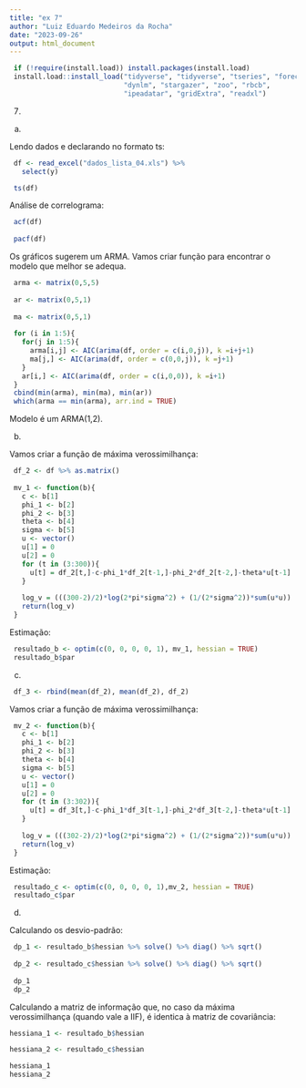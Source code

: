 ```yaml
---
title: "ex 7"
author: "Luiz Eduardo Medeiros da Rocha"
date: "2023-09-26"
output: html_document
---
```


```r
 if (!require(install.load)) install.packages(install.load)
 install.load::install_load("tidyverse", "tidyverse", "tseries", "forecast",
                            "dynlm", "stargazer", "zoo", "rbcb",
                            "ipeadatar", "gridExtra", "readxl") 
```

7)

a)

Lendo dados e declarando no formato ts:

```r
 df <- read_excel("dados_lista_04.xls") %>%
   select(y)

 ts(df)
```

Análise de correlograma: 

```r
 acf(df)
 
 pacf(df)
```
  Os gráficos sugerem um ARMA. Vamos criar função para encontrar o modelo que melhor se adequa.

```r
 arma <- matrix(0,5,5)
 
 ar <- matrix(0,5,1)
 
 ma <- matrix(0,5,1)
 
 for (i in 1:5){
   for(j in 1:5){
     arma[i,j] <- AIC(arima(df, order = c(i,0,j)), k =i+j+1)
     ma[j,] <- AIC(arima(df, order = c(0,0,j)), k =j+1)
   }
   ar[i,] <- AIC(arima(df, order = c(i,0,0)), k =i+1)
 }
 cbind(min(arma), min(ma), min(ar)) 
 which(arma == min(arma), arr.ind = TRUE)
```
Modelo é um ARMA(1,2).

b)

Vamos criar a função de máxima verossimilhança:

```r
 df_2 <- df %>% as.matrix()
 
 mv_1 <- function(b){
   c <- b[1]
   phi_1 <- b[2]
   phi_2 <- b[3]
   theta <- b[4]
   sigma <- b[5]
   u <- vector()
   u[1] = 0
   u[2] = 0
   for (t in (3:300)){
     u[t] = df_2[t,]-c-phi_1*df_2[t-1,]-phi_2*df_2[t-2,]-theta*u[t-1]
   }
   
   log_v = (((300-2)/2)*log(2*pi*sigma^2) + (1/(2*sigma^2))*sum(u*u))
   return(log_v)
 }
```

Estimação: 

```r
 resultado_b <- optim(c(0, 0, 0, 0, 1), mv_1, hessian = TRUE)
 resultado_b$par
```

c)

```r
 df_3 <- rbind(mean(df_2), mean(df_2), df_2)
```

Vamos criar a função de máxima verossimilhança:

```r
 mv_2 <- function(b){
   c <- b[1]
   phi_1 <- b[2]
   phi_2 <- b[3]
   theta <- b[4]
   sigma <- b[5]
   u <- vector()
   u[1] = 0
   u[2] = 0
   for (t in (3:302)){
     u[t] = df_3[t,]-c-phi_1*df_3[t-1,]-phi_2*df_3[t-2,]-theta*u[t-1]
   }
   
   log_v = (((302-2)/2)*log(2*pi*sigma^2) + (1/(2*sigma^2))*sum(u*u))
   return(log_v)
 }
```

Estimação: 

```r
 resultado_c <- optim(c(0, 0, 0, 0, 1),mv_2, hessian = TRUE)
 resultado_c$par
```

d) 

Calculando os desvio-padrão:

```r
 dp_1 <- resultado_b$hessian %>% solve() %>% diag() %>% sqrt()
 
 dp_2 <- resultado_c$hessian %>% solve() %>% diag() %>% sqrt()
 
 dp_1
 dp_2
```
Calculando a matriz de informação que, no caso da máxima verossimilhança (quando vale a IIF), é identica à matriz de covariância:

```r
hessiana_1 <- resultado_b$hessian

hessiana_2 <- resultado_c$hessian

hessiana_1
hessiana_2
```

